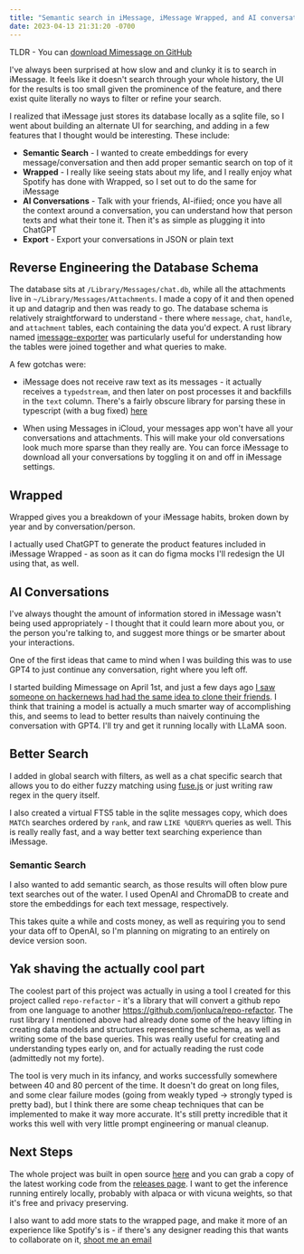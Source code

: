 ```yaml
---
title: "Semantic search in iMessage, iMessage Wrapped, and AI conversations"
date: 2023-04-13 21:31:20 -0700
---
```


TLDR - You can [download Mimessage on GitHub](https://github.com/jonluca/mimessage/releases/latest)

I've always been surprised at how slow and and clunky it is to search in iMessage. It feels like it doesn't search through your whole history, the UI for the results is too small given the prominence of the feature, and there exist quite literally no ways to filter or refine your search.

I realized that iMessage just stores its database locally as a sqlite file, so I went about building an alternate UI for searching, and adding in a few features that I thought would be interesting. These include:

* **Semantic Search** - I wanted to create embeddings for every message/conversation and then add proper semantic search on top of it
* **Wrapped** - I really like seeing stats about my life, and I really enjoy what Spotify has done with Wrapped, so I set out to do the same for iMessage
* **AI Conversations** - Talk with your friends, AI-ifiied; once you have all the context around a conversation, you can understand how that person texts and what their tone it. Then it's as simple as plugging it into ChatGPT
* **Export** - Export your conversations in JSON or plain text

<CustomImage file="wrapped" footnote="Your iMessage Wrapped" alt="imessage wrapped" />

## Reverse Engineering the Database Schema

The database sits at `/Library/Messages/chat.db`, while all the attachments live in `~/Library/Messages/Attachments`. I made a copy of it and then opened it up and datagrip and then was ready to go. The database schema is relatively straightforward to understand - there where `message`, `chat`, `handle`, and `attachment` tables, each containing the data you'd expect. A rust library named [imessage-exporter](https://github.com/ReagentX/imessage-exporter) was particularly useful for understanding how the tables were joined together and what queries to make.

A few gotchas were:

* iMessage does not receive raw text as its messages - it actually receives a `typedstream`, and then later on post processes it and backfills in the `text` column. There's a fairly obscure library for parsing these in typescript (with a bug fixed) [here](https://github.com/jonluca/node-typedstream)

* When using Messages in iCloud, your messages app won't have all your conversations and attachments. This will make your old conversations look much more sparse than they really are. You can force iMessage to download all your conversations by toggling it on and off in iMessage settings.

## Wrapped

Wrapped gives you a breakdown of your iMessage habits, broken down by year and by conversation/person.

I actually used ChatGPT to generate the product features included in iMessage Wrapped - as soon as it can do figma mocks I'll redesign the UI using that, as well.

<CustomImage file="chatgpt" footnote="ChatGPT" alt="chatgpt product suggestions" />


## AI Conversations

I've always thought the amount of information stored in iMessage wasn't being used appropriately - I thought that it could learn more about you, or the person you're talking to, and suggest more things or be smarter about your interactions.

One of the first ideas that came to mind when I was building this was to use GPT4 to just continue any conversation, right where you left off.

<CustomImage file="ai-chat" footnote="AI generated chat that really can" alt="Chatting with someone" />

I started building Mimessage on April 1st, and just a few days ago [I saw someone on hackernews had had the same idea to clone their friends](https://www.izzy.co/blogs/robo-boys.html). I think that training a model is actually a much smarter way of accomplishing this, and seems to lead to better results than naively continuing the conversation with GPT4. I'll try and get it running locally with LLaMA soon.

## Better Search

I added in global search with filters, as well as a chat specific search that allows you to do either fuzzy matching using [fuse.js](https://fusejs.io/) or just writing raw regex in the query itself.

<CustomImage file="global-filter" footnote="Global search with filters" alt="global search filter" />

I also created a virtual FTS5 table in the sqlite messages copy, which does `MATCh` searches ordered by `rank`, and raw `LIKE %QUERY%` queries as well. This is really really fast, and a way better text searching experience than iMessage.

### Semantic Search

I also wanted to add semantic search, as those results will often blow pure text searches out of the water. I used OpenAI and ChromaDB to create and store the embeddings for each text message, respectively.

<CustomImage file="semantic-search" footnote="Enabling semantic search on top of imessage" alt="semantic search" />

This takes quite a while and costs money, as well as requiring you to send your data off to OpenAI, so I'm planning on migrating to an entirely on device version soon.

## Yak shaving the actually cool part

The coolest part of this project was actually in using a tool I created for this project called `repo-refactor` - it's a library that will convert a github repo from one language to another https://github.com/jonluca/repo-refactor. The rust library I mentioned above had already done some of the heavy lifting in creating data models and structures representing the schema, as well as writing some of the base queries. This was really useful for creating and understanding types early on, and for actually reading the rust code (admittedly not my forte).

The tool is very much in its infancy, and works successfully somewhere between 40 and 80 percent of the time. It doesn't do great on long files, and some clear failure modes (going from weakly typed -> strongly typed is pretty bad), but I think there are some cheap techniques that can be implemented to make it way more accurate. It's still pretty incredible that it works this well with very little prompt engineering or manual cleanup.


## Next Steps

The whole project was built in open source [here](https://github.com/jonluca/mimessage) and you can grab a copy of the latest working code from the [releases page](https://github.com/jonluca/mimessage/releases/latest). I want to get the inference running entirely locally, probably with alpaca or with vicuna weights, so that it's free and privacy preserving.

I also want to add more stats to the wrapped page, and make it more of an experience like Spotify's is - if there's any designer reading this that wants to collaborate on it, [shoot me an email](mailto:hi@jonlu.ca)
